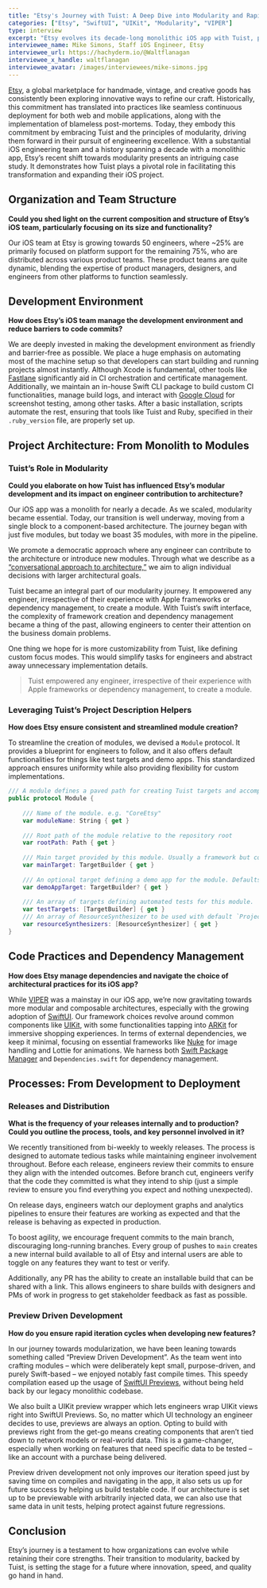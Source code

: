 ```yaml
---
title: "Etsy's Journey with Tuist: A Deep Dive into Modularity and Rapid Iteration"
categories: ["Etsy", "SwiftUI", "UIKit", "Modularity", "VIPER"]
type: interview
excerpt: "Etsy evolves its decade-long monolithic iOS app with Tuist, paving the way for modular development. With nearly 50 iOS engineers, they leverage Tuist for streamlined module creation and emphasize a unified approach to architecture. Transitioning to SwiftUI and adopting Preview Driven Development, Etsy champions rapid iteration, testability, and consistent quality. Their tech journey reflects innovation at its best. "
interviewee_name: Mike Simons, Staff iOS Engineer, Etsy
interviewee_url: https://hachyderm.io/@Waltflanagan
interviewee_x_handle: waltflanagan
interviewee_avatar: /images/interviewees/mike-simons.jpg
---
```


[Etsy](https://www.etsy.com/), a global marketplace for handmade, vintage, and creative goods has consistently been exploring innovative ways to refine our craft. Historically, this commitment has translated into practices like seamless continuous deployment for both web and mobile applications, along with the implementation of blameless post-mortems. Today, they embody this commitment by embracing Tuist and the principles of modularity, driving them forward in their pursuit of engineering excellence.
With a substantial iOS engineering team and a history spanning a decade with a monolithic app, Etsy’s recent shift towards modularity presents an intriguing case study. It demonstrates how Tuist plays a pivotal role in facilitating this transformation and expanding their iOS project.

## Organization and Team Structure

**Could you shed light on the current composition and structure of Etsy’s iOS team, particularly focusing on its size and functionality?**

Our iOS team at Etsy is growing towards 50 engineers, where ~25% are primarily focused on platform support for the remaining 75%, who are distributed across various product teams. These product teams are quite dynamic, blending the expertise of product managers, designers, and engineers from other platforms to function seamlessly.

## Development Environment

**How does Etsy’s iOS team manage the development environment and reduce barriers to code commits?**

We are deeply invested in making the development environment as friendly and barrier-free as possible. We place a huge emphasis on automating most of the machine setup so that developers can start building and running projects almost instantly. Although Xcode is fundamental, other tools like [Fastlane](https://fastlane.tools/) significantly aid in CI orchestration and certificate management. Additionally, we maintain an in-house Swift CLI package to build custom CI functionalities, manage build logs, and interact with [Google Cloud](https://cloud.google.com/) for screenshot testing, among other tasks.
After a basic installation, scripts automate the rest, ensuring that tools like Tuist and Ruby, specified in their `.ruby_version` file, are properly set up.

## Project Architecture: From Monolith to Modules

### Tuist’s Role in Modularity

**Could you elaborate on how Tuist has influenced Etsy’s modular development and its impact on engineer contribution to architecture?**

Our iOS app was a monolith for nearly a decade. As we scaled, modularity became essential. Today, our transition is well underway, moving from a single block to a component-based architecture. The journey began with just five modules, but today we boast 35 modules, with more in the pipeline.

We promote a democratic approach where any engineer can contribute to the architecture or introduce new modules. Through what we describe as a [“conversational approach to architecture,”](https://martinfowler.com/articles/scaling-architecture-conversationally.html) we aim to align individual decisions with larger architectural goals.

Tuist became an integral part of our modularity journey. It empowered any engineer, irrespective of their experience with Apple frameworks or dependency management, to create a module. With Tuist’s swift interface, the complexity of framework creation and dependency management became a thing of the past, allowing engineers to center their attention on the business domain problems.

One thing we hope for is more customizability from Tuist, like defining custom focus modes. This would simplify tasks for engineers and abstract away unnecessary implementation details.

> Tuist empowered any engineer, irrespective of their experience with Apple frameworks or dependency management, to create a module.

### Leveraging Tuist’s Project Description Helpers

**How does Etsy ensure consistent and streamlined module creation?**

To streamline the creation of modules, we devised a `Module` protocol. It provides a blueprint for engineers to follow, and it also offers default functionalities for things like test targets and demo apps. This standardized approach ensures uniformity while also providing flexibility for custom implementations.

```swift
/// A module defines a paved path for creating Tuist targets and accompanying helper targets
public protocol Module {
    
    /// Name of the module. e.g. "CoreEtsy"
    var moduleName: String { get }
    
    /// Root path of the module relative to the repository root
    var rootPath: Path { get }
    
    /// Main target provided by this module. Usually a framework but could be any target built with `TargetBuilder`
    var mainTarget: TargetBuilder { get }
    
    /// An optional target defining a demo app for the module. Defaults to `.swiftUIDemoApp`. Override to ignore or specify `.uiKitDemoApp`
    var demoAppTarget: TargetBuilder? { get }
    
    /// An array of targets defining automated tests for this module.  Defaults to a single unit test target. Override to modify or add other test targets like `.uiTestTarget`
    var testTargets: [TargetBuilder] { get }
    /// An array of ResourceSynthesizer to be used with default `Project`
    var resourceSynthesizers: [ResourceSynthesizer] { get }
}
```

## Code Practices and Dependency Management

**How does Etsy manage dependencies and navigate the choice of architectural practices for its iOS app?**

While [VIPER](https://www.objc.io/issues/13-architecture/viper/) was a mainstay in our iOS app, we’re now gravitating towards more modular and composable architectures, especially with the growing adoption of [SwiftUI](https://developer.apple.com/xcode/swiftui/). Our framework choices revolve around common components like [UIKit](https://developer.apple.com/documentation/uikit), with some functionalities tapping into [ARKit](https://developer.apple.com/augmented-reality/) for immersive shopping experiences. In terms of external dependencies, we keep it minimal, focusing on essential frameworks like [Nuke](https://github.com/kean/Nuke) for image handling and Lottie for animations. We harness both [Swift Package Manager](https://www.swift.org/package-manager/) and `Dependencies.swift` for dependency management.

## Processes: From Development to Deployment

### Releases and Distribution

**What is the frequency of your releases internally and to production? Could you outline the process, tools, and key personnel involved in it?**

We recently transitioned from bi-weekly to weekly releases. The process is designed to automate tedious tasks while maintaining engineer involvement throughout. Before each release, engineers review their commits to ensure they align with the intended outcomes. Before branch cut, engineers verify that the code they committed is what they intend to ship (just a simple review to ensure you find everything you expect and nothing unexpected).

On release days, engineers watch our deployment graphs and analytics pipelines to ensure their features are working as expected and that the release is behaving as expected in production.

To boost agility, we encourage frequent commits to the main branch, discouraging long-running branches. Every group of pushes to `main` creates a new internal build available to all of Etsy and internal users are able to toggle on any features they want to test or verify.

Additionally, any PR has the ability to create an installable build that can be shared with a link. This allows engineers to share builds with designers and PMs of work in progress to get stakeholder feedback as fast as possible.

### Preview Driven Development

**How do you ensure rapid iteration cycles when developing new features?**

In our journey towards modularization, we have been leaning towards something called “Preview Driven Development”. As the team went into crafting modules – which were deliberately kept small, purpose-driven, and purely Swift-based – we enjoyed notably fast compile times. This speedy compilation eased up the usage of [SwiftUI Previews](https://developer.apple.com/documentation/swiftui/previews-in-xcode), without being held back by our legacy monolithic codebase.

We also built a UIKit preview wrapper which lets engineers wrap UIKit views right into SwiftUI Previews. So, no matter which UI technology an engineer decides to use, previews are always an option. Opting to build with previews right from the get-go means creating components that aren’t tied down to network models or real-world data. This is a game-changer, especially when working on features that need specific data to be tested –like an account with a purchase being delivered.

Preview driven development not only improves our iteration speed just by saving time on compiles and navigating in the app, it also sets us up for future success by helping us build testable code. If our architecture is set up to be previewable with arbitrarily injected data, we can also use that same data in unit tests, helping protect against future regressions.

## Conclusion

Etsy’s journey is a testament to how organizations can evolve while retaining their core strengths. Their transition to modularity, backed by Tuist, is setting the stage for a future where innovation, speed, and quality go hand in hand.